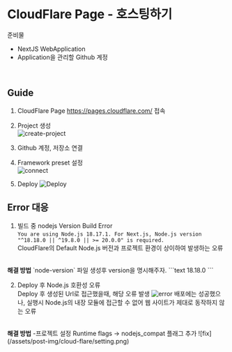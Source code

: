 # CloudFlare Page - 호스팅하기

준비물
- NextJS WebApplication
- Application을 관리할 Github 계정  

<br/>



## Guide
1. CloudFlare Page  https://pages.cloudflare.com/ 접속  

2. Project 생성  
![create-project](/assets/post-img/cloud-flare/step1.png)

3. Github 계정, 저장소 연결

4. Framework preset 설정  
![connect](/assets/post-img/cloud-flare/step2.png)

5. Deploy
![Deploy](/assets/post-img/cloud-flare/final.png)

## Error 대응

1. 빌드 중 nodejs Version Build Error  
`You are using Node.js 18.17.1. For Next.js, Node.js version "^18.18.0 || ^19.8.0 || >= 20.0.0" is required.`  
CloudFlare의 Default Node.js 버전과 프로젝트 환경이 상이하여 발생하는 오류  
<br/>
<strong>해결 방법</strong>  
`node-version` 파일 생성후 version을 명시해주자.  
```text
18.18.0
```

2. Deploy 후 Node.js 호환성 오류  
Deploy 후 생성된 Url로 접근했을때, 해당 오류 발생
![error](/assets/post-img/cloud-flare/error.png)
배포에는 성공했으나, 실행시 Node.js의 내장 모듈에 접근할 수 없어 웹 사이트가 제대로 동작하지 않는 오류  
<br/>
<strong>해결 방법</strong>  
-프로젝트 설정 Runtime flags -> nodejs_compat 플래그 추가
![fix](/assets/post-img/cloud-flare/setting.png)
